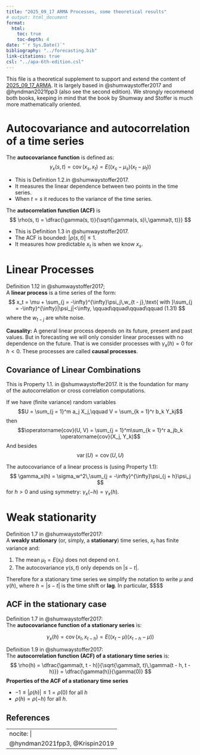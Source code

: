 ```yaml
---
title: "2025_09_17 ARMA Processes, some theoretical results"
# output: html_document
format:
  html:
    toc: true
    toc-depth: 4
date: "`r Sys.Date()`"
bibliography: "../forecasting.bib"
link-citations: true 
csl: "../apa-6th-edition.csl"
---
```


This file is a theoretical supplement to support and extend the content of [2025_09_17_ARMA](./2025_09_17_ARMA.html). It is largely based in @shumwaystoffer2017 and @hyndman2021fpp3 (also see the second edition). We strongly recommend both books, keeping in mind that the book by Shumway and Stoffer is much more mathematically oriented.


# Autocovariance and autocorrelation of a time series

The **autocovariance function** is defined as:
$$\gamma_x(s, t) = \operatorname{cov}(x_s, x_t) = E\left((x_s -\mu_s)(x_t -\mu_t)\right)$$

+ This is Definition 1.2.in @shumwaystoffer2017.
+ It measures the linear dependence between two points in the time series. 
+ When $t = s$ it reduces to the variance of the time series. 


The **autocorrelation function (ACF)** is
$$
\rho(s, t) = \dfrac{\gamma(s, t)}{\sqrt{\gamma(s, s)\,\gamma(t, t)}}
$$

+ This is Definition 1.3 in @shumwaystoffer2017.
+ The ACF is bounded: $|\rho(s, t)|\leq 1$. 
+ It measures how predictable $x_t$ is when we know $x_s$. 


# Linear Processes

Definition 1.12 in @shumwaystoffer2017;  
A **linear process** is a time series of the form:
$$
x_t = \mu + \sum_{j = -\infty}^{\infty}\psi_j\,w_{t - j},\text{ with }\sum_{j = -\infty}^{\infty}|\psi_j|<\infty,   \qquad\qquad\qquad\qquad (1.31)
$$
where the $w_{t - j}$ are white noise. 

**Causality:** A general linear process depends on its future, present and past values. But in forecasting we will only consider linear processes with no dependence on the future. That is we consider processes with $\gamma_x(h) = 0$ for $h < 0$. These processes are called **causal processes**.

## Covariance of Linear Combinations

This is Property 1.1. in @shumwaystoffer2017. It is the foundation for many of the autocorrelation or cross correlation computations.

If we have (finite variance) random variables 
$$U = \sum_{j = 1}^m a_j X_j,\qquad V = \sum_{k = 1}^r b_k Y_kj$$
then 
$$\operatorname{cov}(U, V) = \sum_{j = 1}^m\sum_{k = 1}^r a_jb_k  \operatorname{cov}(X_j, Y_k)$$
And besides
$$\operatorname{var}(U) = \operatorname{cov}(U, U)$$

The autocovariance of a linear process is (using Property 1.1):
$$
\gamma_x(h) = \sigma_w^2\,\sum_{j = -\infty}^{\infty}\psi_{j + h}\psi_j
$$
for $h > 0$ and using symmetry: $\gamma_x(-h) = \gamma_x(h)$.


# Weak stationarity

Definition 1.7 in @shumwaystoffer2017:  
A **weakly stationary** (or, simply, a **stationary**) time series, $x_t$ has finite variance and:

  (1) The mean $\mu_t = E(x_t)$ does not depend on $t$.
  (2) The autocovariance $\gamma(s, t)$ only depends on $|s - t|$.

Therefore for a stationary time series we simplify the notation to write $\mu$ and $\gamma(h)$, where $h = |s - t|$ is the time shift or **lag**. In particular, 
$$$$

## ACF in the stationary case

Definition 1.7 in @shumwaystoffer2017:  
The **autocovariance function of a stationary series** is:

$$
\gamma_x(h) = \operatorname{cov}(x_t, x_{t - h}) = E\left((x_{t} -\mu)(x_{t - h} -\mu)\right)
$$

Definition 1.9 in @shumwaystoffer2017:  
The **autocorrelation function (ACF) of a stationary time series** is:
$$
\rho(h) = \dfrac{\gamma(t, t - h)}{\sqrt{\gamma(t, t)\,\gamma(t - h, t - h)}} = 
\dfrac{\gamma(h)}{\gamma(0)}
$$
**Properties of the ACF of a stationary time series**

+ $-1\leq |\rho(h)|\leq 1 = \rho(0)$ for all $h$
+ $\rho(h) = \rho(-h)$ for all $h$.


## References


---
nocite: |
  @hyndman2021fpp3, @Krispin2019
---


